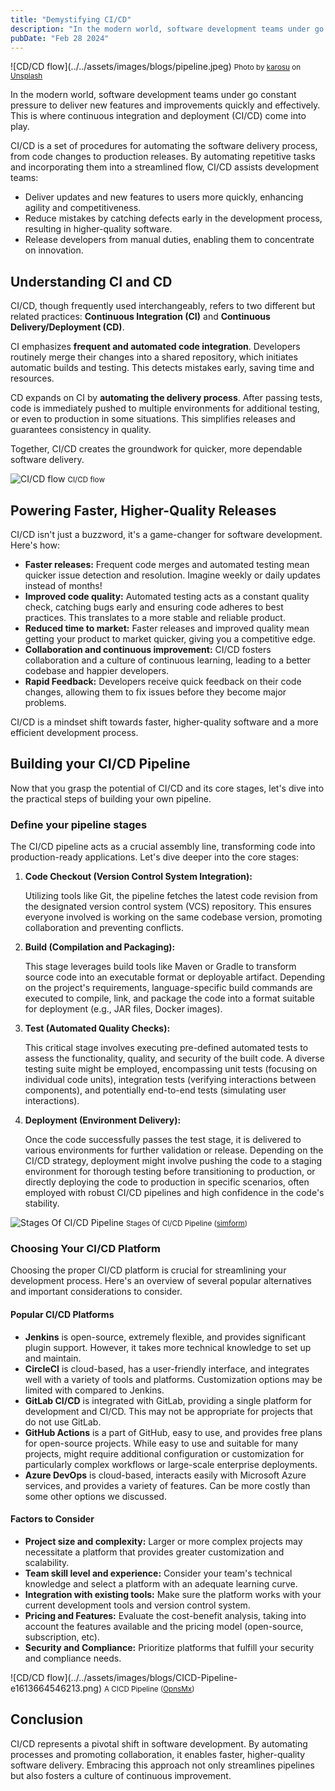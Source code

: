 ```yaml
---
title: "Demystifying CI/CD"
description: "In the modern world, software development teams under go constant pressure to deliver new features and improvements quickly and effectively. This is where continuous integration and deployment (CI/CD) come into play...."
pubDate: "Feb 28 2024"
---
```



<WideImage>
  ![CD/CD flow](../../assets/images/blogs/pipeline.jpeg)
<small>Photo by <a href="https://unsplash.com/@karosu" target="_blank" rel="noreferrer">karosu</a> on <a href="https://unsplash.com" target="_blank" rel="noreferrer">Unsplash</a></small>
</WideImage>

In the modern world, software development teams under go constant pressure to deliver new features and improvements quickly and effectively.
This is where continuous integration and deployment (CI/CD) come into play.

CI/CD is a set of procedures for automating the software delivery process, from code changes to production releases.
By automating repetitive tasks and incorporating them into a streamlined flow, CI/CD assists development teams:

- Deliver updates and new features to users more quickly, enhancing agility and competitiveness.
- Reduce mistakes by catching defects early in the development process, resulting in higher-quality software.
- Release developers from manual duties, enabling them to concentrate on innovation.

## Understanding CI and CD

CI/CD, though frequently used interchangeably, refers to two different but related practices: **Continuous Integration
(CI)** and **Continuous Delivery/Deployment (CD)**.

CI emphasizes **frequent and automated code integration**. Developers routinely merge their changes into a shared
repository, which initiates automatic builds and testing. This detects mistakes early, saving time and resources.

CD expands on CI by **automating the delivery process**. After passing tests, code is immediately pushed to multiple
environments for additional testing, or even to production in some situations. This simplifies releases and guarantees consistency in quality.

Together, CI/CD creates the groundwork for quicker, more dependable software delivery.

![CI/CD flow](../../assets/images/blogs/ci-cd-flow.png)
<small>CI/CD flow</small>

## Powering Faster, Higher-Quality Releases

CI/CD isn't just a buzzword, it's a game-changer for software development. Here's how:

- **Faster releases:** Frequent code merges and automated testing mean quicker issue detection and resolution. Imagine weekly or daily updates instead of months!
- **Improved code quality:** Automated testing acts as a constant quality check, catching bugs early and ensuring code adheres to best practices. This translates to a more stable and reliable product.
- **Reduced time to market:** Faster releases and improved quality mean getting your product to market quicker, giving you a competitive edge.
- **Collaboration and continuous improvement:** CI/CD fosters collaboration and a culture of continuous learning, leading to a better codebase and happier developers.
- **Rapid Feedback:** Developers receive quick feedback on their code changes, allowing them to fix issues before they become major problems.

CI/CD is a mindset shift towards faster, higher-quality software and a more efficient development process.

## Building your CI/CD Pipeline

Now that you grasp the potential of CI/CD and its core stages, let's dive into the practical steps of building your own pipeline.

### Define your pipeline stages

The CI/CD pipeline acts as a crucial assembly line, transforming code into production-ready applications. Let's dive deeper into the core stages:

1. **Code Checkout (Version Control System Integration):**

   Utilizing tools like Git, the pipeline fetches the latest code revision from the designated version control system (VCS) repository.
   This ensures everyone involved is working on the same codebase version, promoting collaboration and preventing conflicts.

2. **Build (Compilation and Packaging):**

   This stage leverages build tools like Maven or Gradle to transform source code into an executable format or deployable artifact.
   Depending on the project's requirements, language-specific build commands are executed to compile, link, and package the code into a
   format suitable for deployment (e.g., JAR files, Docker images).

3. **Test (Automated Quality Checks):**

   This critical stage involves executing pre-defined automated tests to assess the functionality, quality, and security of the built code.
   A diverse testing suite might be employed, encompassing unit tests (focusing on individual code units), integration tests (verifying interactions between components), and potentially end-to-end tests (simulating user interactions).

4. **Deployment (Environment Delivery):**

   Once the code successfully passes the test stage, it is delivered to various environments for further validation or release.
   Depending on the CI/CD strategy, deployment might involve pushing the code to a staging environment for thorough testing before transitioning to production,
   or directly deploying the code to production in specific scenarios, often employed with robust CI/CD pipelines and high confidence in the code's stability.

![Stages Of CI/CD Pipeline](../../assets/images/blogs/stages-of-ci-cd-pipeline.png)
<small>Stages Of CI/CD Pipeline (<a href="https://www.simform.com/blog/scalable-ci-cd-pipeline-examples/" target="_blank" rel="noreferrer">simform</a>)</small>


### Choosing Your CI/CD Platform

Choosing the proper CI/CD platform is crucial for streamlining your development process.
Here's an overview of several popular alternatives and important considerations to consider.

#### Popular CI/CD Platforms

- **Jenkins** is open-source, extremely flexible, and provides significant plugin support. However, it takes more technical knowledge to set up and maintain.
- **CircleCI** is cloud-based, has a user-friendly interface, and integrates well with a variety of tools and platforms. Customization options may be limited with compared to Jenkins.
- **GitLab CI/CD** is integrated with GitLab, providing a single platform for development and CI/CD. This may not be appropriate for projects that do not use GitLab.
- **GitHub Actions** is a part of GitHub, easy to use, and provides free plans for open-source projects. While easy to use and suitable for many projects, might require additional configuration or
  customization for particularly complex workflows or large-scale enterprise deployments.
- **Azure DevOps** is cloud-based, interacts easily with Microsoft Azure services, and provides a variety of features. Can be more costly than some other options we discussed.

#### Factors to Consider

- **Project size and complexity:** Larger or more complex projects may necessitate a platform that provides greater customization and scalability.
- **Team skill level and experience:** Consider your team's technical knowledge and select a platform with an adequate learning curve.
- **Integration with existing tools:** Make sure the platform works with your current development tools and version control system.
- **Pricing and Features:** Evaluate the cost-benefit analysis, taking into account the features available and the pricing model (open-source, subscription, etc).
- **Security and Compliance:** Prioritize platforms that fulfill your security and compliance needs.

<WideImage>
  ![CD/CD flow](../../assets/images/blogs/CICD-Pipeline-e1613664546213.png)
<small>A CICD Pipeline (<a href="https://www.opsmx.com/blog/what-is-a-ci-cd-pipeline/" target="_blank" rel="noreferrer">OpnsMx</a>)</small>
</WideImage>

## Conclusion

CI/CD represents a pivotal shift in software development. By automating processes and promoting collaboration, it enables faster,
higher-quality software delivery. Embracing this approach not only streamlines pipelines but also fosters a culture of continuous improvement.




